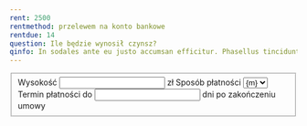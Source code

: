 ```yaml
---
rent: 2500
rentmethod: przelewem na konto bankowe
rentdue: 14
question: Ile będzie wynosił czynsz?
qinfo: In sodales ante eu justo accumsan efficitur. Phasellus tincidunt nec ipsum dignissim interdum. Morbi in lectus id magna cursus egestas eget sed odio. Etiam iaculis pretium nibh quis pharetra. Fusce sagittis neque vitae efficitur tempor. In felis mauris, volutpat et egestas vel, facilisis et risus. Cras interdum nec eros in malesuada. Phasellus aliquam fermentum quam.
---
```


<fieldset>
    <InputGroup size={InputSize.lg}>
        <label for="rent">Wysokość</label>
        <input type="number" id="rent" name="rent" value={frontmatter.rent} required step=".01" min="1"/>
        <span>zł</span>
    </InputGroup>
    <InputGroup>
        <label for="rentmethod">Sposób płatności</label> 
        <select id="rentmethod" name="rentmethod" required>
        {paymentMethodEnum.map(m => <option value={m} selected={frontmatter.rentmethod === m}>{m}</option>)}
        </select>
    </InputGroup>
    <InputGroup>
        <label for="rentdue">Termin płatności do</label>
        <input id="rentdue" type="number" name="rentdue" value={frontmatter.rentdue} min="1" />
        <span>dni po zakończeniu umowy</span>
    </InputGroup>
</fieldset>